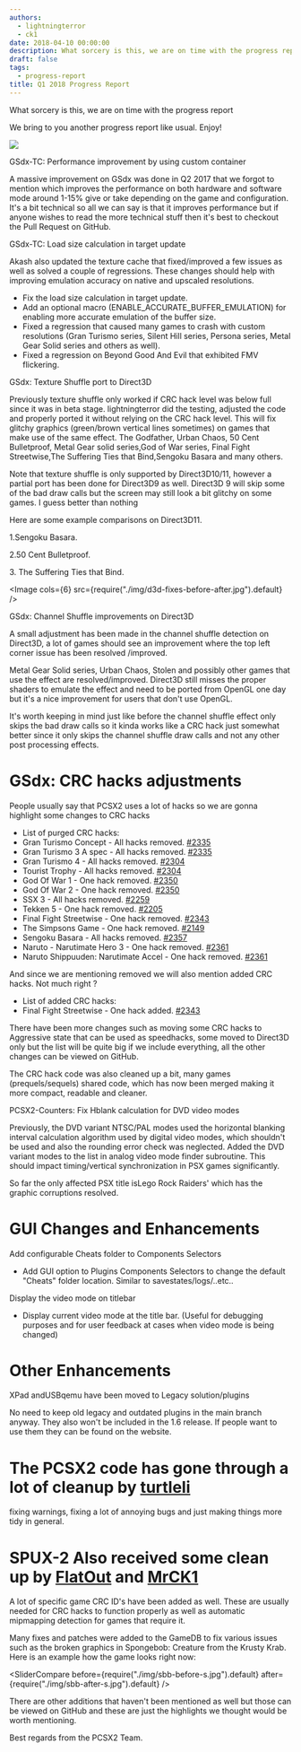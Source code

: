 ```yaml
---
authors:
  - lightningterror
  - ck1
date: 2018-04-10 00:00:00
description: What sorcery is this, we are on time with the progress report
draft: false
tags:
  - progress-report
title: Q1 2018 Progress Report
---
```


What sorcery is this, we are on time with the progress report

We bring to you another progress report like usual. Enjoy!

<!-- truncate -->

![](./img/progrepq12018.jpg)

<PCSX2PRLink authors="AlessandroVetere" prNums="1944">
  GSdx-TC: Performance improvement by using custom container
</PCSX2PRLink>

A massive improvement on GSdx was done in Q2 2017 that we forgot to
mention which improves the performance on both hardware and software
mode around 1-15% give or take depending on the game and configuration.
It's a bit technical so all we can say is that it improves performance
but if anyone wishes to read the more technical stuff then it's best to
checkout the Pull Request on GitHub.

<PCSX2PRLink authors="ssakash" prNums="2122">
  GSdx-TC: Load size calculation in target update
</PCSX2PRLink>

Akash also updated the texture cache that fixed/improved a few issues as
well as solved a couple of regressions. These changes should help with
improving emulation accuracy on native and upscaled resolutions.

- Fix the load size calculation in target update.
- Add an optional macro (ENABLE_ACCURATE_BUFFER_EMULATION) for
  enabling more accurate emulation of the buffer size.
- Fixed a regression that caused many games to crash with custom
  resolutions (Gran Turismo series, Silent Hill series, Persona
  series, Metal Gear Solid series and others as well).
- Fixed a regression on Beyond Good And Evil that exhibited FMV
  flickering.

<PCSX2PRLink authors="lightningterror" prNums="2347">
  GSdx: Texture Shuffle port to Direct3D
</PCSX2PRLink>

Previously texture shuffle only worked if CRC hack level was below full
since it was in beta stage. lightningterror did the testing, adjusted
the code and properly ported it without relying on the CRC hack level.
This will fix glitchy graphics (green/brown vertical lines sometimes) on
games that make use of the same effect.
The Godfather, Urban Chaos, 50 Cent Bulletproof, Metal Gear solid
series,God of War series, Final Fight Streetwise,The Suffering Ties that
Bind,Sengoku Basara and many others.

Note that texture shuffle is only supported by Direct3D10/11, however a
partial port has been done for Direct3D9 as well. Direct3D 9 will skip
some of the bad draw calls but the screen may still look a bit glitchy
on some games. I guess better than nothing

Here are some example comparisons on Direct3D11.

1.Sengoku Basara.

2.50 Cent Bulletproof.

3\. The Suffering Ties that Bind.

<Image cols={6} src={require("./img/d3d-fixes-before-after.jpg").default} />

<PCSX2PRLink authors="lightningterror" prNums="2347">
  GSdx: Channel Shuffle improvements on Direct3D
</PCSX2PRLink>

A small adjustment has been made in the channel shuffle detection on
Direct3D, a lot of games should see an improvement where the top left
corner issue has been resolved /improved.

Metal Gear Solid series, Urban Chaos, Stolen and possibly other games
that use the effect are resolved/improved.
Direct3D still misses the proper shaders to emulate the effect and need
to be ported from OpenGL one day but it's a nice improvement for users
that don't use OpenGL.

It's worth keeping in mind just like before the channel shuffle effect
only skips the bad draw calls so it kinda works like a CRC hack just
somewhat better since it only skips the channel shuffle draw calls and
not any other post processing effects.

# GSdx: CRC hacks adjustments

People usually say that PCSX2 uses a lot of hacks so we are gonna
highlight some changes to CRC hacks

- List of purged CRC hacks:
- Gran Turismo Concept - All hacks removed. [\#2335](https://github.com/PCSX2/pcsx2/pull/2335)
- Gran Turismo 3 A spec - All hacks removed. [\#2335](https://github.com/PCSX2/pcsx2/pull/2335)
- Gran Turismo 4 - All hacks removed. [\#2304](https://github.com/PCSX2/pcsx2/pull/2304)
- Tourist Trophy - All hacks removed. [\#2304](https://github.com/PCSX2/pcsx2/pull/2304)
- God Of War 1 - One hack removed. [\#2350](https://github.com/PCSX2/pcsx2/pull/2350)
- God Of War 2 - One hack removed. [\#2350](https://github.com/PCSX2/pcsx2/pull/2350)
- SSX 3 - All hacks removed. [\#2259](https://github.com/PCSX2/pcsx2/pull/2259)
- Tekken 5 - One hack removed. [\#2205](https://github.com/PCSX2/pcsx2/pull/2205)
- Final Fight Streetwise - One hack removed. [\#2343](https://github.com/PCSX2/pcsx2/pull/2343)
- The Simpsons Game - One hack removed. [\#2149](https://github.com/PCSX2/pcsx2/pull/2149)
- Sengoku Basara - All hacks removed. [\#2357](https://github.com/PCSX2/pcsx2/pull/2357)
- Naruto - Narutimate Hero 3 - One hack removed. [\#2361](https://github.com/PCSX2/pcsx2/pull/2361)
- Naruto Shippuuden: Narutimate Accel - One hack removed. [\#2361](https://github.com/PCSX2/pcsx2/pull/2361)

And since we are mentioning removed we will also mention added CRC
hacks. Not much right ?

- List of added CRC hacks:
- Final Fight Streetwise - One hack added. [\#2343](https://github.com/PCSX2/pcsx2/pull/2343)

There have been more changes such as moving some CRC hacks to Aggressive
state that can be used as speedhacks, some moved to Direct3D only but
the list will be quite big if we include everything, all the other
changes can be viewed on GitHub.

The CRC hack code was also cleaned up a bit, many games
(prequels/sequels) shared code, which has now been merged making it more
compact, readable and cleaner.

<PCSX2PRLink authors="ssakash" prNums="2239">
  PCSX2-Counters: Fix Hblank calculation for DVD video modes
</PCSX2PRLink>

Previously, the DVD variant NTSC/PAL modes used the horizontal blanking
interval calculation algorithm used by digital video modes, which
shouldn't be used and also the rounding error check was neglected. Added
the DVD variant modes to the list in analog video mode finder
subroutine. This should impact timing/vertical synchronization in PSX
games significantly.

So far the only affected PSX title isLego Rock Raiders' which has the
graphic corruptions resolved.

# GUI Changes and Enhancements

<PCSX2PRLink authors="lightningterror" prNums="2272">
  Add configurable Cheats folder to Components Selectors
</PCSX2PRLink>

- Add GUI option to Plugins Components Selectors to change the default "Cheats" folder location. Similar to savestates/logs/..etc..

<PCSX2PRLink authors="ssakash" prNums="2237">
  Display the video mode on titlebar
</PCSX2PRLink>

- Display current video mode at the title bar. (Useful for debugging purposes and for user feedback at cases when video mode is being changed)

# Other Enhancements

<PCSX2PRLink authors="FlatOutPS2" prNums="2295">
  XPad andUSBqemu have been moved to Legacy solution/plugins
</PCSX2PRLink>

No need to keep old legacy and outdated plugins in the main
branch anyway. They also won't be included in the 1.6 release.
If people want to use them they can be found on the website.

# The PCSX2 code has gone through a lot of cleanup by [turtleli](https://github.com/turtleli)

fixing warnings, fixing a lot of annoying bugs and just making things more tidy in general.

# SPUX-2 Also received some clean up by [FlatOut](https://github.com/FlatOutps2) and [MrCK1](https://github.com/mrck1)

A lot of specific game CRC ID's have been added as well. These are
usually needed for CRC hacks to function properly as well as
automatic mipmapping detection for games that require it.

Many fixes and patches were added to the GameDB to fix various
issues such as the broken graphics in Spongebob: Creature from the
Krusty Krab.
Here is an example how the game looks right now:

<SliderCompare
  before={require("./img/sbb-before-s.jpg").default}
  after={require("./img/sbb-after-s.jpg").default}
/>

There are other additions that haven't been mentioned as well but those
can be viewed on GitHub and these are just the highlights we thought
would be worth mentioning.

Best regards from the PCSX2 Team.
